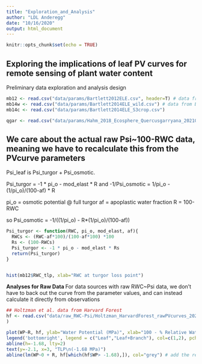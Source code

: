 ```yaml
---
title: "Exploration_and_Analysis"
author: "LDL Anderegg"
date: "10/16/2020"
output: html_document
---
```


```r
knitr::opts_chunk$set(echo = TRUE)
```

## Exploring the implications of leaf PV curves for remote sensing of plant water content
Preliminary data exploration and analysis design

```r
mb12 <- read.csv("data/params/Bartlett2012ELE.csv", header=T) # data from Bartlett 2012 ELE
mb14w <- read.csv("data/params/Bartlett2014ELE_wild.csv") # data from Bartlett 2014 ELE wild plants
mb14c <- read.csv("data/params/Bartlett2014ELE_S3crop.csv")

qgar <- read.csv("data/params/Hahm_2018_Ecosphere_Quercusgarryana_20210115.csv")
```

## We care about the actual raw Psi~100-RWC data, meaning we have to recalculate this from the PVcurve parameters
Psi_leaf is Psi_turgor + Psi_osmotic.

Psi_turgor = -1 * pi_o - mod_elast * R
and 
-1/Psi_osmotic = 1/pi_o - (1/pi_o)/(100-af) * R

pi_o = osmotic potential @ full turgor
af = apoplastic water fraction
R = 100-RWC

so
Psi_osmotic = -1/((1/pi_o) - R*(1/pi_o)/(100-af))



```r
Psi_turgor <- function(RWC, pi_o, mod_elast, af){
  RWCs <- (RWC-af*100)/(100-af*100) *100
  Rs <- (100-RWCs)
  Psi_turgor <- -1 * pi_o - mod_elast * Rs
  return(Psi_turgor)
} 



```



``` r

hist(mb12$RWC_tlp, xlab="RWC at turgor loss point")
```



**Analyses for Raw Data **
For data sources with raw RWC~Psi data, we don't have to back out the curve from the parameter values, and can instead calculate it directly from observations

``` r
## Holtzman et al. data from Harvard Forest
hf <- read.csv("data/raw_RWC-Psi/Holtzman_HarvardForest_rawPVcurves_20200304.csv"
)

plot(WP~R, hf, ylab="Water Potential (MPa)", xlab="100 - % Relative Water Content", col=type)
legend('bottomright', legend = c("Leaf","Leaf+Branch"), col=c(1,2), pch=1)
abline(h=-1.68, lty=2)
text(y=-2.1, x=3, "TLP\n(-1.68 MPa)")
abline(lm(WP~0 + R, hf[which(hf$WP> -1.68),]), col="grey") # add the regression line, forcing it through WP=0 @ R=0

```